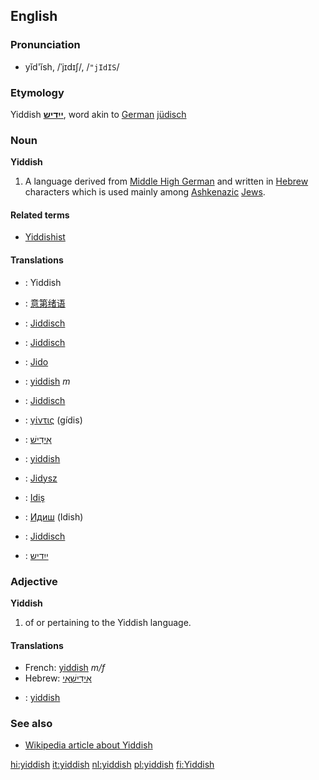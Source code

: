 ==English==
===Pronunciation===
*yĭd'ĭsh, /ˈjɪdɪʃ/, /<tt>"jIdIS</tt>/

===Etymology===
Yiddish '''[[ייִדיש]]''', word akin to [[German]] [[jüdisch]]

===Noun===
'''Yiddish'''

#A language derived from [[Middle High German]] and written in [[Hebrew]] characters which is used mainly among [[Ashkenazi|Ashkenazic]] [[Jew|Jews]].

====Related terms====
*[[Yiddishist]]

====Translations====

{{top}}
* {{ca}}: Yiddish
* {{zh}}: [[意第绪语]]
* {{da}}: [[Jiddisch]]
* {{nl}}: [[Jiddisch]]
* {{eo}}: [[Jido]]
* {{fr}}: [[yiddish]] ''m''
* {{de}}: [[Jiddisch]]
* {{gr}}: [[γίντις]] (g&iacute;dis)
{{mid}}
* {{he}}: [[אידיש|אִידִישׁ]]
* {{it}}: [[yiddish]] {{m}}
* {{pl}}: [[Jidysz]]
* {{ro}}: [[Idiş]]
* {{ru}}: [[Идиш]] (Idish)
* {{sv}}: [[Jiddisch]]
* {{yi}}: [[ייִדיש]]
{{bottom}}

===Adjective===
'''Yiddish'''

# of or pertaining to the Yiddish language.

====Translations====

*French: [[yiddish]] ''m/f''
*Hebrew: [[אידישאי|אִידִישָׁאִי]]
*{{it}}: [[yiddish]] {{m}}

===See also===
{{Interwiktionary|code=yi}}
*[[w:Yiddish language|Wikipedia article about Yiddish]]

[[hi:yiddish]]
[[it:yiddish]]
[[nl:yiddish]]
[[pl:yiddish]]
[[fi:Yiddish]]